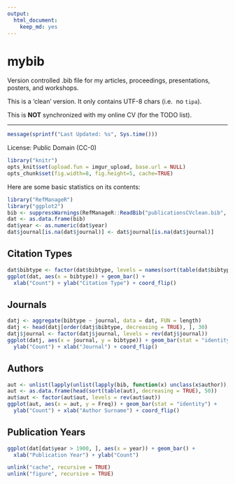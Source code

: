 ```yaml
---
output: 
  html_document: 
    keep_md: yes
---
```


# mybib

Version controlled .bib file for my articles, proceedings, 
presentations, posters, and workshops.

This is a 'clean' version. It only contains UTF-8 chars (i.e. 
no ```tipa```).

This is **NOT** synchronized with my online CV (for the TODO list).

----


```r
message(sprintf("Last Updated: %s", Sys.time()))
```

License: Public Domain (CC-0)


```r
library("knitr")
opts_knit$set(upload.fun = imgur_upload, base.url = NULL)
opts_chunk$set(fig.width=8, fig.height=5, cache=TRUE)
````

Here are some basic statistics on its contents:

```r
library("RefManageR")
library("ggplot2")
bib <- suppressWarnings(RefManageR::ReadBib("publicationsCVclean.bib", check = FALSE))
dat <- as.data.frame(bib)
dat$year <- as.numeric(dat$year)
dat$journal[is.na(dat$journal)] <- dat$journal[is.na(dat$journal)]
```


## Citation Types

```r
dat$bibtype <- factor(dat$bibtype, levels = names(sort(table(dat$bibtype))))
ggplot(dat, aes(x = bibtype)) + geom_bar() + 
  xlab("Count") + ylab("Citation Type") + coord_flip()
```

## Journals

```r
datj <- aggregate(bibtype ~ journal, data = dat, FUN = length)
datj <- head(datj[order(datj$bibtype, decreasing = TRUE), ], 30)
datj$journal <- factor(datj$journal, levels = rev(datj$journal))
ggplot(datj, aes(x = journal, y = bibtype)) + geom_bar(stat = "identity") + 
  ylab("Count") + xlab("Journal") + coord_flip()
```

## Authors

```r
aut <- unlist(lapply(unlist(lapply(bib, function(x) unclass(x$author)), recursive = FALSE), `[[`, "family"))
aut <- as.data.frame(head(sort(table(aut), decreasing = TRUE), 50))
aut$aut <- factor(aut$aut, levels = rev(aut$aut))
ggplot(aut, aes(x = aut, y = Freq)) + geom_bar(stat = "identity") + 
  ylab("Count") + xlab("Author Surname") + coord_flip()
```

## Publication Years

```r
ggplot(dat[dat$year > 1900, ], aes(x = year)) + geom_bar() +
  xlab("Publication Year") + ylab("Count")
```

```r
unlink("cache", recursive = TRUE)
unlink("figure", recursive = TRUE)
```
